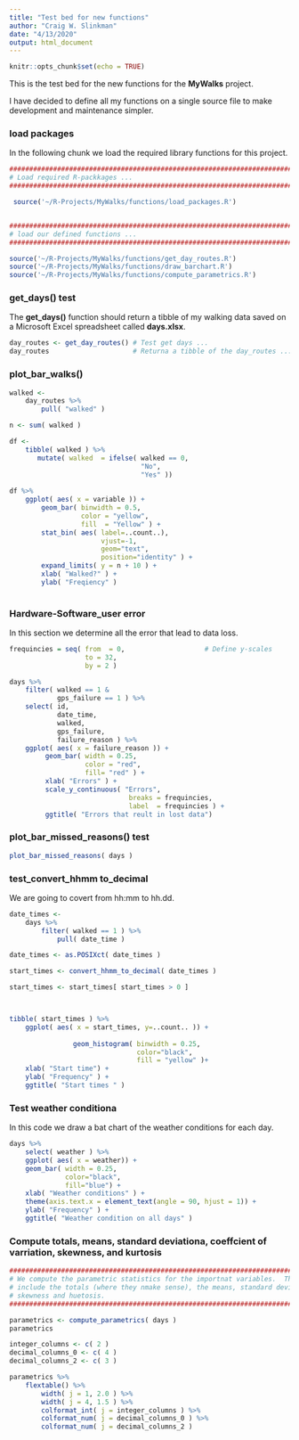 ```yaml
---
title: "Test bed for new functions"
author: "Craig W. Slinkman"
date: "4/13/2020"
output: html_document
---
```


```r
knitr::opts_chunk$set(echo = TRUE)
```

This is the test bed for the new functions for the **MyWalks** project.  

I have decided to define all my functions on a single source file to make development and
maintenance simpler.

### load packages

In the following chunk we load the required library functions for this project.

```r

###############################################################################
# Load required R-packkages ...
###############################################################################

 source('~/R-Projects/MyWalks/functions/load_packages.R')


###############################################################################
# load our defined functions ...
###############################################################################

source('~/R-Projects/MyWalks/functions/get_day_routes.R')
source('~/R-Projects/MyWalks/functions/draw_barchart.R')
source('~/R-Projects/MyWalks/functions/compute_parametrics.R')

```


### get_days()  test

The **get_days()** function should return a tibble of my walking data saved on a Microsoft Excel spreadsheet called **days.xlsx**.  

```r
day_routes <- get_day_routes() # Test get days ...
day_routes                     # Returna a tibble of the day_routes ...
```


### plot_bar_walks()

```r

walked <-
    day_routes %>% 
        pull( "walked" )

n <- sum( walked )

df <- 
    tibble( walked ) %>%
       mutate( walked  = ifelse( walked == 0, 
                                 "No", 
                                 "Yes" ))
           
df %>%
    ggplot( aes( x = variable )) + 
        geom_bar( binwidth = 0.5,
                  color = "yellow",
                  fill  = "Yellow" ) +
        stat_bin( aes( label=..count..),
                       vjust=-1, 
                       geom="text", 
                       position="identity" ) +
        expand_limits( y = n + 10 ) +
        xlab( "Walked?" ) +
        ylab( "Freqiency" )
        

```

### Hardware-Software_user error

In this section we determine all the error that lead to data loss.

```r

frequincies = seq( from  = 0,                    # Define y-scales
                   to = 32, 
                   by = 2 )

days %>%
    filter( walked == 1 & 
            gps_failure == 1 ) %>% 
    select( id,
            date_time,
            walked,
            gps_failure,
            failure_reason ) %>% 
    ggplot( aes( x = failure_reason )) +
         geom_bar( width = 0.25,
                   color = "red",
                   fill= "red" ) +
         xlab( "Errors" ) +
         scale_y_continuous( "Errors", 
                              breaks = frequincies,
                              label  = frequincies ) +
         ggtitle( "Errors that reult in lost data")
```


### plot_bar_missed_reasons() test

```r
plot_bar_missed_reasons( days )
```

### test_convert_hhmm to_decimal

We are going to covert from hh:mm to hh.dd.

```r
date_times <- 
    days %>% 
        filter( walked == 1 ) %>% 
            pull( date_time )

date_times <- as.POSIXct( date_times )

start_times <- convert_hhmm_to_decimal( date_times )

start_times <- start_times[ start_times > 0 ]



tibble( start_times ) %>% 
    ggplot( aes( x = start_times, y=..count.. )) +
                
                geom_histogram( binwidth = 0.25,
                                color="black",
                                fill = "yellow" )+
    xlab( "Start time") +
    ylab( "Frequency" ) +
    ggtitle( "Start times " )

```

###  Test weather conditiona

In this code we draw a bat chart of the weather conditions for each day.

```r

days %>% 
    select( weather ) %>% 
    ggplot( aes( x = weather)) +
    geom_bar( width = 0.25,
              color="black",
              fill="blue") +
    xlab( "Weather conditions" ) +
    theme(axis.text.x = element_text(angle = 90, hjust = 1)) +
    ylab( "Frequency" ) +
    ggtitle( "Weather condition on all days" )

```


### Compute totals, means, standard deviationa, coeffcient of varriation, skewness, and kurtosis

```r

###############################################################################
# We compute the parametric statistics for the importnat variables.  These
# include the totals (where they nmake sense), the means, standard deviations,
# skewness and huetosis.
###############################################################################

parametrics <- compute_parametrics( days ) 
parametrics

integer_columns <- c( 2 )
decimal_columns_0 <- c( 4 )
decimal_columns_2 <- c( 3 )

parametrics %>%
    flextable() %>% 
        width( j = 1, 2.0 ) %>%
        width( j = 4, 1.5 ) %>% 
        colformat_int( j = integer_columns ) %>% 
        colformat_num( j = decimal_columns_0 ) %>% 
        colformat_num( j = decimal_columns_2 ) 
 



```


